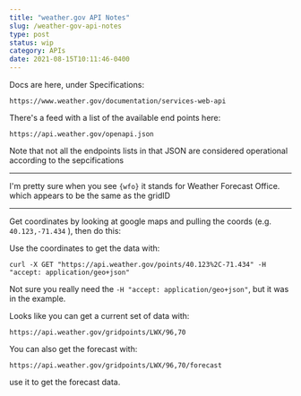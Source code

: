 ```yaml
---
title: "weather.gov API Notes"
slug: /weather-gov-api-notes
type: post
status: wip
category: APIs
date: 2021-08-15T10:11:46-0400
---
```


Docs are here, under Specifications:

    https://www.weather.gov/documentation/services-web-api

There's a feed with a list of the available end points here:

    https://api.weather.gov/openapi.json

Note that not all the endpoints lists in that JSON are considered operational according to the sepcifications

---

I'm pretty sure when you see `{wfo}` it stands for Weather Forecast Office. which appears to be the same as the gridID

---

Get coordinates by looking at google maps and pulling the coords (e.g. `40.123,-71.434` ), then do this:

Use the coordinates to get the data with:

    curl -X GET "https://api.weather.gov/points/40.123%2C-71.434" -H "accept: application/geo+json"
    
Not sure you really need the `-H "accept: application/geo+json"`, but it was in the example.

Looks like you can get a current set of data with:

    https://api.weather.gov/gridpoints/LWX/96,70
    
You can also get the forecast with:

    https://api.weather.gov/gridpoints/LWX/96,70/forecast

use it to get the forecast data. 






